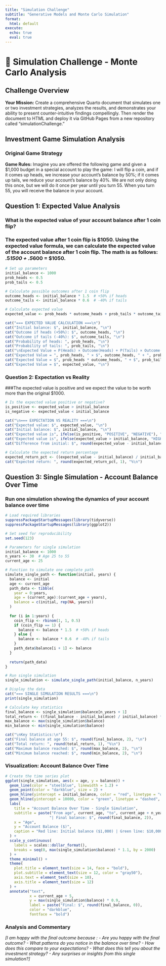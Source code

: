```yaml
---
title: "Simulation Challenge"
subtitle: "Generative Models and Monte Carlo Simulation"
format:
  html: default
execute:
  echo: true
  eval: true
---
```


# 🎲 Simulation Challenge - Monte Carlo Analysis

## Challenge Overview

**Your Mission:** Create a comprehensive Quarto document that simulates one or two investment strategies, analyzes the results, and demonstrates your ability to present counter-intuitive findings compellingly. Then render the document to HTML and deploy it via GitHub Pages from a new repository called "simulationChallenge."

## Investment Game Simulation Analysis

### Original Game Strategy
**Game Rules:** Imagine you are offered the following game and given a $1,000 budget in a special account to play the game: I will flip a coin, and if it comes up heads, we increase your account's balance by 50%; if it comes up tails, we reduce your account's balance by 40%. We are not only doing this once, but we will do it once per year until you turn 55. When you turn 55, you will receive the balance in your account.

## Question 1: Expected Value Analysis

### What is the expected value of your account balance after 1 coin flip?

### The expected value after 1 coin flip is $1050. Using the expected value formula, we can calculate the expected value of the account balance after 1 coin flip. The math is as follows: .5*1500 + .5*600 = $1050.

```r
# Set up parameters
initial_balance <- 1000
prob_heads <- 0.5
prob_tails <- 0.5

# Calculate possible outcomes after 1 coin flip
outcome_heads <- initial_balance * 1.5  # +50% if heads
outcome_tails <- initial_balance * 0.6  # -40% if tails

# Calculate expected value
expected_value <- prob_heads * outcome_heads + prob_tails * outcome_tails

cat("=== EXPECTED VALUE CALCULATION ===\n")
cat("Initial balance: $", initial_balance, "\n")
cat("Outcome if heads (+50%): $", outcome_heads, "\n")
cat("Outcome if tails (-40%): $", outcome_tails, "\n")
cat("Probability of heads: ", prob_heads, "\n")
cat("Probability of tails: ", prob_tails, "\n")
cat("\nExpected Value = P(Heads) × Outcome(Heads) + P(Tails) × Outcome(Tails)\n")
cat("Expected Value = ", prob_heads, " × $", outcome_heads, " + ", prob_tails, " × $", outcome_tails, "\n")
cat("Expected Value = $", prob_heads * outcome_heads, " + $", prob_tails * outcome_tails, "\n")
cat("Expected Value = $", expected_value, "\n")
```

### Question 2: Expectation vs Reality

###The expected value is positive and we expect the value to be worth more than the original $1000.

```r
# Is the expected value positive or negative?
is_positive <- expected_value > initial_balance
is_negative <- expected_value < initial_balance

cat("\n=== EXPECTATION VS REALITY ===\n")
cat("Expected value: $", expected_value, "\n")
cat("Initial balance: $", initial_balance, "\n")
cat("Expected value is", ifelse(is_positive, "POSITIVE", "NEGATIVE"), "\n")
cat("Expected value is", ifelse(expected_value > initial_balance, "HIGHER", "LOWER"), "than initial balance\n")
cat("Difference from initial: $", round(expected_value - initial_balance, 2), "\n")

# Calculate the expected return percentage
expected_return_pct <- ((expected_value - initial_balance) / initial_balance) * 100
cat("Expected return: ", round(expected_return_pct, 1), "%\n")
```

## Question 3: Single Simulation - Account Balance Over Time

### Run one simulation showing the dynamics of your account balance over time

```r
# Load required libraries
suppressPackageStartupMessages(library(tidyverse))
suppressPackageStartupMessages(library(ggplot2))

# Set seed for reproducibility
set.seed(123)

# Parameters for single simulation
initial_balance <- 1000
n_years <- 30  # Age 25 to 55
current_age <- 25

# Function to simulate one complete path
simulate_single_path <- function(initial, years) {
  balance <- initial
  age <- current_age
  path_data <- tibble(
    year = 0:years,
    age = (current_age):(current_age + years),
    balance = c(initial, rep(NA, years))
  )
  
  for (i in 1:years) {
    coin_flip <- rbinom(1, 1, 0.5)
    if (coin_flip == 1) {
      balance <- balance * 1.5  # +50% if heads
    } else {
      balance <- balance * 0.6  # -40% if tails
    }
    path_data$balance[i + 1] <- balance
  }
  
  return(path_data)
}

# Run single simulation
single_simulation <- simulate_single_path(initial_balance, n_years)

# Display the data
cat("=== SINGLE SIMULATION RESULTS ===\n")
print(single_simulation)

# Calculate key statistics
final_balance <- single_simulation$balance[n_years + 1]
total_return <- ((final_balance - initial_balance) / initial_balance) * 100
max_balance <- max(single_simulation$balance)
min_balance <- min(single_simulation$balance)

cat("\nKey Statistics:\n")
cat("Final balance at age 55: $", round(final_balance, 2), "\n")
cat("Total return: ", round(total_return, 1), "%\n")
cat("Maximum balance reached: $", round(max_balance, 2), "\n")
cat("Minimum balance reached: $", round(min_balance, 2), "\n")
```

### Visualization: Account Balance Over Time

```r
# Create the time series plot
ggplot(single_simulation, aes(x = age, y = balance)) +
  geom_line(color = "steelblue", linewidth = 1.2) +
  geom_point(color = "darkblue", size = 2) +
  geom_hline(yintercept = initial_balance, color = "red", linetype = "dashed", linewidth = 1) +
  geom_hline(yintercept = 10000, color = "green", linetype = "dashed", linewidth = 1) +
  labs(
    title = "Account Balance Over Time - Single Simulation",
    subtitle = paste("From age", current_age, "to", current_age + n_years, 
                    "| Final balance: $", round(final_balance, 2)),
    x = "Age",
    y = "Account Balance ($)",
    caption = "Red line: Initial balance ($1,000) | Green line: $10,000 threshold"
  ) +
  scale_y_continuous(
    labels = scales::dollar_format(),
    breaks = seq(0, max(single_simulation$balance) * 1.1, by = 2000)
  ) +
  theme_minimal() +
  theme(
    plot.title = element_text(size = 14, face = "bold"),
    plot.subtitle = element_text(size = 12, color = "gray50"),
    axis.text = element_text(size = 10),
    axis.title = element_text(size = 12)
  ) +
  annotate("text", 
           x = current_age + 5, 
           y = max(single_simulation$balance) * 0.9,
           label = paste("Final: $", round(final_balance, 0)),
           color = "darkblue",
           fontface = "bold")
```

### Analysis and Commentary

*[I am happy with the final outcome because :*
- *Are you happy with the final outcome?*
- *What patterns do you notice in the balance over time?*
- *How does this compare to your expectations?*
- *What does this tell you about the investment strategy?*
- *Any surprises or insights from this single simulation?]*


